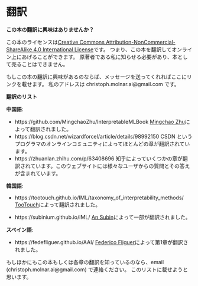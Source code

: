 # 翻訳 {#translations}

<!--# Translations {#translations}-->

<!--**Interested in translating the book?**-->

**この本の翻訳に興味はありませんか？**

<!--
This book is licensed under the [Creative Commons Attribution-NonCommercial-ShareAlike 4.0 International License](http://creativecommons.org/licenses/by-nc-sa/4.0/).
This means that you are allowed to translate it and put it online.
You have to mention me as original author and you are not allowed to sell the book.
-->

この本のライセンスは[Creative Commons Attribution-NonCommercial-ShareAlike 4.0 International License](http://creativecommons.org/licenses/by-nc-sa/4.0/)です。
つまり、この本を翻訳してオンライン上にあげることができます。
原著者である私に知らせる必要があり、本として売ることはできません。

<!--
If you are interested in translating the book, you can write a message and I can link your translation here.
My address is christoph.molnar.ai@gmail.com .
-->

もしこの本の翻訳に興味があるのならば、メッセージを送ってくれればここにリンクを載せます。
私のアドレスは christoph.molnar.ai@gmail.com です。

<!--**List of translations**-->

**翻訳のリスト**

<!--**Chinese**:-->

**中国語**:

<!--
- https://github.com/MingchaoZhu/InterpretableMLBook Complete translations by [Mingchao Zhu](https://github.com/MingchaoZhu).
- https://blog.csdn.net/wizardforcel/article/details/98992150 Translation of most chapters, by CSDN, an online community of programmers.
- https://zhuanlan.zhihu.com/p/63408696 Translation of some chapters by 知乎. The website also includes questions and answers from various users.
-->

- https://github.com/MingchaoZhu/InterpretableMLBook [Mingchao Zhu](https://github.com/MingchaoZhu)によって翻訳されました。
- https://blog.csdn.net/wizardforcel/article/details/98992150 CSDN というプログラマのオンラインコミュニティによってほとんどの章が翻訳されています。
- https://zhuanlan.zhihu.com/p/63408696 知乎によっていくつかの章が翻訳されています。このウェブサイトには様々なユーザからの質問とその答えが含まれています。

<!--**Korean**:-->

**韓国語**:

<!--
- https://tootouch.github.io/IML/taxonomy_of_interpretability_methods/ Complete Korean translation by [TooTouch](https://tootouch.github.io/)

- https://subinium.github.io/IML/ Partial Korean translation by [An Subin](https://subinium.github.io/)
-->

- https://tootouch.github.io/IML/taxonomy_of_interpretability_methods/ [TooTouch](https://tootouch.github.io/)によって翻訳されました。

- https://subinium.github.io/IML/ [An Subin](https://subinium.github.io/)によって一部が翻訳されました。

<!--**Spanish**-->

**スペイン語**:

<!--
- https://fedefliguer.github.io/AAI/ First chapters translated by [Federico Fliguer](https://fedefliguer.github.io/)
-->

- https://fedefliguer.github.io/AAI/ [Federico Fliguer](https://fedefliguer.github.io/)によって第1章が翻訳されました。

<!--
If you know of any other translation of the book or of individual chapters, I would be grateful to hear about it and list it here.
You can reach me via email: christoph.molnar.ai@gmail.com .
-->

もしほかにもこの本もしくは各章の翻訳を知っているのなら、email (christoph.molnar.ai@gmail.com) で連絡ください。
このリストに載せようと思います。